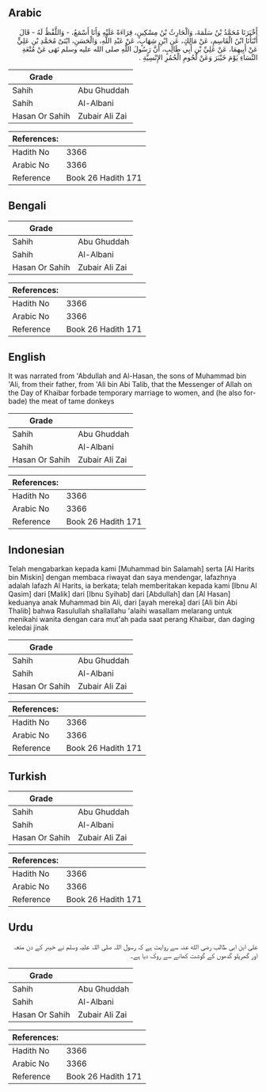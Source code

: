 ## Arabic


<div dir="rtl" lang="ar" style={{fontSize:'larger',backgroundColor:'#f8f9fa',padding:20}}>
أَخْبَرَنَا مُحَمَّدُ بْنُ سَلَمَةَ، وَالْحَارِثُ بْنُ مِسْكِينٍ، قِرَاءَةً عَلَيْهِ وَأَنَا أَسْمَعُ، - وَاللَّفْظُ لَهُ - قَالَ أَنْبَأَنَا ابْنُ الْقَاسِمِ، عَنْ مَالِكٍ، عَنِ ابْنِ شِهَابٍ، عَنْ عَبْدِ اللَّهِ، وَالْحَسَنِ، ابْنَىْ مُحَمَّدِ بْنِ عَلِيٍّ عَنْ أَبِيهِمَا، عَنْ عَلِيِّ بْنِ أَبِي طَالِبٍ، أَنَّ رَسُولَ اللَّهِ صلى الله عليه وسلم نَهَى عَنْ مُتْعَةِ النِّسَاءِ يَوْمَ خَيْبَرَ وَعَنْ لُحُومِ الْحُمُرِ الإِنْسِيَّةِ ‏.‏
</div>
<div style={{backgroundColor:'#f8f9fa',padding:20, marginBottom: 10}}><table> <thead> <tr> <th>Grade</th> <th></th> </tr> </thead> <tbody> <tr><td>Sahih</td><td>Abu Ghuddah</td></tr><tr><td>Sahih</td><td>Al-Albani</td></tr><tr><td>Hasan Or Sahih</td><td>Zubair Ali Zai</td></tr></tbody></table><table> <thead> <tr> <th>References:</th> <th></th> </tr> </thead> <tbody><tr><td>Hadith No</td><td>3366</td></tr><tr><td>Arabic No</td><td>3366</td></tr><tr><td>Reference</td><td>Book 26 Hadith 171</td></tr></tbody></table></div>

## Bengali


<div dir="ltr" lang="bn" style={{fontSize:'larger',backgroundColor:'#f8f9fa',padding:20}}>

</div>
<div style={{backgroundColor:'#f8f9fa',padding:20, marginBottom: 10}}><table> <thead> <tr> <th>Grade</th> <th></th> </tr> </thead> <tbody> <tr><td>Sahih</td><td>Abu Ghuddah</td></tr><tr><td>Sahih</td><td>Al-Albani</td></tr><tr><td>Hasan Or Sahih</td><td>Zubair Ali Zai</td></tr></tbody></table><table> <thead> <tr> <th>References:</th> <th></th> </tr> </thead> <tbody><tr><td>Hadith No</td><td>3366</td></tr><tr><td>Arabic No</td><td>3366</td></tr><tr><td>Reference</td><td>Book 26 Hadith 171</td></tr></tbody></table></div>

## English


<div dir="ltr" lang="en" style={{fontSize:'larger',backgroundColor:'#f8f9fa',padding:20}}>
It was narrated from 'Abdullah and Al-Hasan, the sons of Muhammad bin 'Ali, from their father, from 'Ali bin Abi Talib, that the Messenger of Allah on the Day of Khaibar forbade temporary marriage to women, and (he also forbade) the meat of tame donkeys
</div>
<div style={{backgroundColor:'#f8f9fa',padding:20, marginBottom: 10}}><table> <thead> <tr> <th>Grade</th> <th></th> </tr> </thead> <tbody> <tr><td>Sahih</td><td>Abu Ghuddah</td></tr><tr><td>Sahih</td><td>Al-Albani</td></tr><tr><td>Hasan Or Sahih</td><td>Zubair Ali Zai</td></tr></tbody></table><table> <thead> <tr> <th>References:</th> <th></th> </tr> </thead> <tbody><tr><td>Hadith No</td><td>3366</td></tr><tr><td>Arabic No</td><td>3366</td></tr><tr><td>Reference</td><td>Book 26 Hadith 171</td></tr></tbody></table></div>

## Indonesian


<div dir="ltr" lang="id" style={{fontSize:'larger',backgroundColor:'#f8f9fa',padding:20}}>
Telah mengabarkan kepada kami [Muhammad bin Salamah] serta [Al Harits bin Miskin] dengan membaca riwayat dan saya mendengar, lafazhnya adalah lafazh Al Harits, ia berkata; telah memberitakan kepada kami [Ibnu Al Qasim] dari [Malik] dari [Ibnu Syihab] dari [Abdullah] dan [Al Hasan] keduanya anak Muhammad bin Ali, dari [ayah mereka] dari [Ali bin Abi Thalib] bahwa Rasulullah shallallahu 'alaihi wasallam melarang untuk menikahi wanita dengan cara mut'ah pada saat perang Khaibar, dan daging keledai jinak
</div>
<div style={{backgroundColor:'#f8f9fa',padding:20, marginBottom: 10}}><table> <thead> <tr> <th>Grade</th> <th></th> </tr> </thead> <tbody> <tr><td>Sahih</td><td>Abu Ghuddah</td></tr><tr><td>Sahih</td><td>Al-Albani</td></tr><tr><td>Hasan Or Sahih</td><td>Zubair Ali Zai</td></tr></tbody></table><table> <thead> <tr> <th>References:</th> <th></th> </tr> </thead> <tbody><tr><td>Hadith No</td><td>3366</td></tr><tr><td>Arabic No</td><td>3366</td></tr><tr><td>Reference</td><td>Book 26 Hadith 171</td></tr></tbody></table></div>

## Turkish


<div dir="ltr" lang="tr" style={{fontSize:'larger',backgroundColor:'#f8f9fa',padding:20}}>

</div>
<div style={{backgroundColor:'#f8f9fa',padding:20, marginBottom: 10}}><table> <thead> <tr> <th>Grade</th> <th></th> </tr> </thead> <tbody> <tr><td>Sahih</td><td>Abu Ghuddah</td></tr><tr><td>Sahih</td><td>Al-Albani</td></tr><tr><td>Hasan Or Sahih</td><td>Zubair Ali Zai</td></tr></tbody></table><table> <thead> <tr> <th>References:</th> <th></th> </tr> </thead> <tbody><tr><td>Hadith No</td><td>3366</td></tr><tr><td>Arabic No</td><td>3366</td></tr><tr><td>Reference</td><td>Book 26 Hadith 171</td></tr></tbody></table></div>

## Urdu


<div dir="rtl" lang="ur" style={{fontSize:'larger',backgroundColor:'#f8f9fa',padding:20}}>
علی ابن ابی طالب رضی الله عنہ سے روایت ہے کہ رسول اللہ صلی اللہ علیہ وسلم نے خیبر کے دن متعہ اور گھریلو گدھوں کے گوشت کھانے سے روک دیا ہے۔
</div>
<div style={{backgroundColor:'#f8f9fa',padding:20, marginBottom: 10}}><table> <thead> <tr> <th>Grade</th> <th></th> </tr> </thead> <tbody> <tr><td>Sahih</td><td>Abu Ghuddah</td></tr><tr><td>Sahih</td><td>Al-Albani</td></tr><tr><td>Hasan Or Sahih</td><td>Zubair Ali Zai</td></tr></tbody></table><table> <thead> <tr> <th>References:</th> <th></th> </tr> </thead> <tbody><tr><td>Hadith No</td><td>3366</td></tr><tr><td>Arabic No</td><td>3366</td></tr><tr><td>Reference</td><td>Book 26 Hadith 171</td></tr></tbody></table></div>